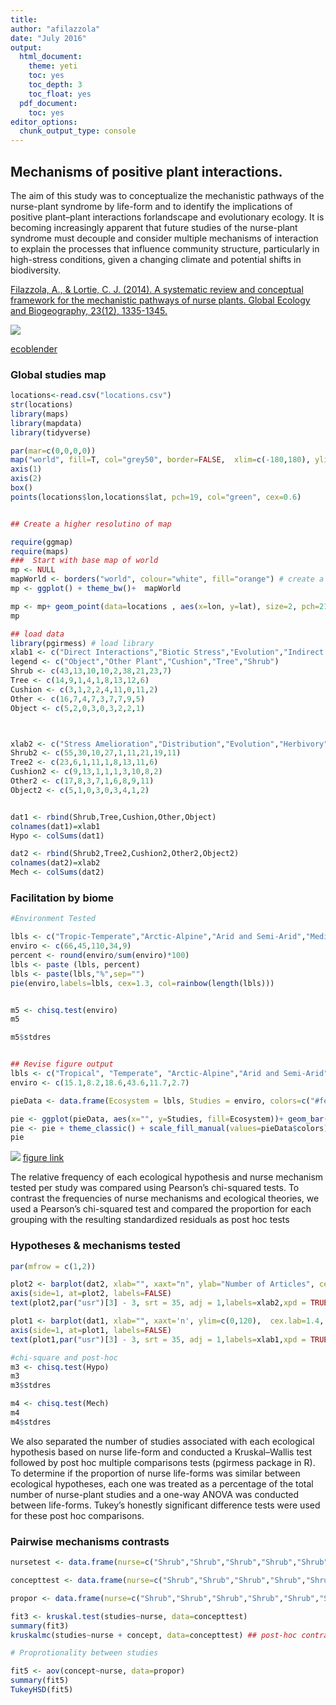 ```yaml
---
title:
author: "afilazzola"
date: "July 2016"
output:
  html_document:
    theme: yeti
    toc: yes
    toc_depth: 3
    toc_float: yes
  pdf_document:
    toc: yes
editor_options: 
  chunk_output_type: console
---
```


## Mechanisms of positive plant interactions.
The aim of this study was to conceptualize the mechanistic pathways of the nurse-plant syndrome by life-form and to identify the implications of positive plant–plant interactions forlandscape and evolutionary ecology. It is becoming
increasingly apparent that future studies of the nurse-plant syndrome must
decouple and consider multiple mechanisms of interaction to explain the processes
that influence community structure, particularly in high-stress conditions, given a changing climate and potential shifts in biodiversity.

[Filazzola, A., & Lortie, C. J. (2014). A systematic review and conceptual framework for the mechanistic pathways of nurse plants. Global Ecology and Biogeography, 23(12), 1335-1345.](http://onlinelibrary.wiley.com/doi/10.1111/geb.12202/full)

![](./shrubfacilitation.JPG)

[ecoblender](http://ecoblender.org)

### Global studies map
```r
locations<-read.csv("locations.csv")
str(locations)
library(maps)
library(mapdata)
library(tidyverse)

par(mar=c(0,0,0,0))
map("world", fill=T, col="grey50", border=FALSE,  xlim=c(-180,180), ylim=c(-90,90))
axis(1)
axis(2)
box()
points(locations$lon,locations$lat, pch=19, col="green", cex=0.6)


## Create a higher resolutino of map

require(ggmap)
require(maps)
###  Start with base map of world
mp <- NULL
mapWorld <- borders("world", colour="white", fill="orange") # create a layer of borders
mp <- ggplot() + theme_bw()+  mapWorld

mp <- mp+ geom_point(data=locations , aes(x=lon, y=lat), size=2, pch=21, fill="Red") + scale_fill_manual(values=c("#D55E00", "#009E73", "#56B4E9","grey50")) + ylab("Latitude") + xlab("Longitude") 
mp
```

``` r
## load data
library(pgirmess) # load library
xlab1 <- c("Direct Interactions","Biotic Stress","Evolution","Indirect Interactions","Invasion","Population Dynamics","Restoration","Abiotic Stress","Succession")
legend <- c("Object","Other Plant","Cushion","Tree","Shrub")
Shrub <- c(43,13,10,10,2,38,21,23,7)
Tree <- c(14,9,1,4,1,8,13,12,6)
Cushion <- c(3,1,2,2,4,11,0,11,2)
Other <- c(16,7,4,7,3,7,7,9,5)
Object <- c(5,2,0,3,0,3,2,2,1)



xlab2 <- c("Stress Amelioration","Distribution","Evolution","Herbivory","Pollinator","Seeds","Soil Moisture","Soil Nutrient","Substrate")
Shrub2 <- c(55,30,10,27,1,11,21,19,11)
Tree2 <- c(23,6,1,11,1,8,13,11,6)
Cushion2 <- c(9,13,1,1,1,3,10,8,2)
Other2 <- c(17,8,3,7,1,6,8,9,11)
Object2 <- c(5,1,0,3,0,3,4,1,2)


dat1 <- rbind(Shrub,Tree,Cushion,Other,Object)
colnames(dat1)=xlab1
Hypo <- colSums(dat1)

dat2 <- rbind(Shrub2,Tree2,Cushion2,Other2,Object2)
colnames(dat2)=xlab2
Mech <- colSums(dat2)
```
### Facilitation by biome
``` r

#Environment Tested

lbls <- c("Tropic-Temperate","Arctic-Alpine","Arid and Semi-Arid","Mediterranean ","Other")
enviro <- c(66,45,110,34,9)
percent <- round(enviro/sum(enviro)*100)
lbls <- paste (lbls, percent)
lbls <- paste(lbls,"%",sep="")
pie(enviro,labels=lbls, cex=1.3, col=rainbow(length(lbls)))


m5 <- chisq.test(enviro)
m5

m5$stdres


## Revise figure output
lbls <- c("Tropical", "Temperate", "Arctic-Alpine","Arid and Semi-Arid","Mediterranean","Other")
enviro <- c(15.1,8.2,18.6,43.6,11.7,2.7)

pieData <- data.frame(Ecosystem = lbls, Studies = enviro, colors=c("#fe0000","#008001", "#56B4E9", "#E69F00","#d1b48c","#81007f"), stringsAsFactors = F) %>% arrange(Ecosystem)

pie <- ggplot(pieData, aes(x="", y=Studies, fill=Ecosystem))+ geom_bar(width = 1, stat = "identity")+ coord_polar("y", start=0)
pie <- pie + theme_classic() + scale_fill_manual(values=pieData$colors)
pie 
```

![](./mechanisms.figure.JPG)
[figure link](https://figshare.com/articles/A_conceptual_framework_of_nurse_plant_mechanisms/861164)

The relative frequency of each ecological hypothesis and nurse mechanism tested per study was compared using Pearson's chi-squared tests. To contrast the frequencies of nurse mechanisms and ecological theories, we used a Pearson's chi-squared test and compared the proportion for each grouping with the resulting standardized residuals as post hoc tests

### Hypotheses & mechanisms tested
``` r


par(mfrow = c(1,2))

plot2 <- barplot(dat2, xlab="", xaxt="n", ylab="Number of Articles", cex.lab=1.4, cex.names=1.2, ylim=c(0,120))
axis(side=1, at=plot2, labels=FALSE)
text(plot2,par("usr")[3] - 3, srt = 35, adj = 1,labels=xlab2,xpd = TRUE)

plot1 <- barplot(dat1, xlab="", xaxt='n', ylim=c(0,120),  cex.lab=1.4, cex.names=1.2, legend.text=TRUE, args.legend= list(x=12, y=110, cex=0.8, legend=legend))
axis(side=1, at=plot1, labels=FALSE)
text(plot1,par("usr")[3] - 3, srt = 35, adj = 1,labels=xlab1,xpd = TRUE)

#chi-square and post-hoc
m3 <- chisq.test(Hypo)
m3
m3$stdres

m4 <- chisq.test(Mech)
m4
m4$stdres
```

We also separated the number of studies associated with each ecological hypothesis based on nurse life-form and conducted a Kruskal–Wallis test followed by post hoc multiple comparisons tests (pgirmess package in R). To determine if the proportion of nurse life-forms was similar between ecological hypotheses, each one was treated as a percentage of the total number of nurse-plant studies and a one-way ANOVA was conducted between life-forms. Tukey's honestly significant difference tests were used for these post hoc comparisons.

### Pairwise mechanisms contrasts
``` r

nursetest <- data.frame(nurse=c("Shrub","Shrub","Shrub","Shrub","Shrub","Shrub","Shrub","Shrub","Shrub","Tree","Tree","Tree","Tree","Tree","Tree","Tree","Tree","Tree","Cushion","Cushion","Cushion","Cushion","Cushion","Cushion","Cushion","Cushion","Cushion","Other","Other","Other","Other","Other","Other","Other","Other","Other","Object","Object","Object","Object","Object","Object","Object","Object","Object"),mech=c("ABS","HRP","POL","SBM","SDT","SMO","SNU","IBT","EVO","ABS","HRP","POL","SBM","SDT","SMO","SNU","IBT","EVO","ABS","HRP","POL","SBM","SDT","SMO","SNU","IBT","EVO","ABS","HRP","POL","SBM","SDT","SMO","SNU","IBT","EVO","ABS","HRP","POL","SBM","SDT","SMO","SNU","IBT","EVO"),studies=c(55,27,1,11,11,21,19,30,10,23,11,1,6,8,13,11,6,1,9,1,1,2,3,10,8,13,1,17,7,1,11,6,8,9,8,3,5,3,0,2,3,4,1,1,0))

concepttest <- data.frame(nurse=c("Shrub","Shrub","Shrub","Shrub","Shrub","Shrub","Shrub","Shrub","Shrub","Tree","Tree","Tree","Tree","Tree","Tree","Tree","Tree","Tree","Cushion","Cushion","Cushion","Cushion","Cushion","Cushion","Cushion","Cushion","Cushion","Other","Other","Other","Other","Other","Other","Other","Other","Other","Object","Object","Object","Object","Object","Object","Object","Object","Object"), concept=c("SGH","MEC","DRS","IDI","IVS","SUC","RES","SPT","EVO","SGH","MEC","DRS","IDI","IVS","SUC","RES","SPT","EVO","SGH","MEC","DRS","IDI","IVS","SUC","RES","SPT","EVO","SGH","MEC","DRS","IDI","IVS","SUC","RES","SPT","EVO","SGH","MEC","DRS","IDI","IVS","SUC","RES","SPT","EVO"), studies=c(23,43,13,10,2,7,21,38,10,12,14,9,4,1,6,13,8,1,11,3,1,2,4,2,0,11,2,9,16,7,7,3,5,7,7,4,2,5,2,3,0,1,2,3,0))

propor <- data.frame(nurse=c("Shrub","Shrub","Shrub","Shrub","Shrub","Shrub","Shrub","Shrub","Shrub","Tree","Tree","Tree","Tree","Tree","Tree","Tree","Tree","Tree","Cushion","Cushion","Cushion","Cushion","Cushion","Cushion","Cushion","Cushion","Cushion","Other","Other","Other","Other","Other","Other","Other","Other","Other","Object","Object","Object","Object","Object","Object","Object","Object","Object"),concept=c(0.403508772,0.530864198,0.40625,0.384615385,0.2,0.333333333,0.488372093,0.567164179,0.588235294,0.210526316,0.172839506,0.28125,0.153846154,0.1,0.285714286,0.302325581,0.119402985,0.058823529,0.192982456,0.037037037,0.03125,0.076923077,0.4,0.095238095,0,0.164179104,0.117647059,0.157894737,0.197530864,0.21875,0.269230769,0.3,0.238095238,0.162790698,0.104477612,0.235294118,0.035087719,0.061728395,0.0625,0.115384615,0,0.047619048,0.046511628,0.044776119,0))

```

```r
fit3 <- kruskal.test(studies~nurse, data=concepttest)
summary(fit3)
kruskalmc(studies~nurse + concept, data=concepttest) ## post-hoc contrast of kurskal.wallis

# Proprotionality between studies

fit5 <- aov(concept~nurse, data=propor)
summary(fit5)
TukeyHSD(fit5)
```
